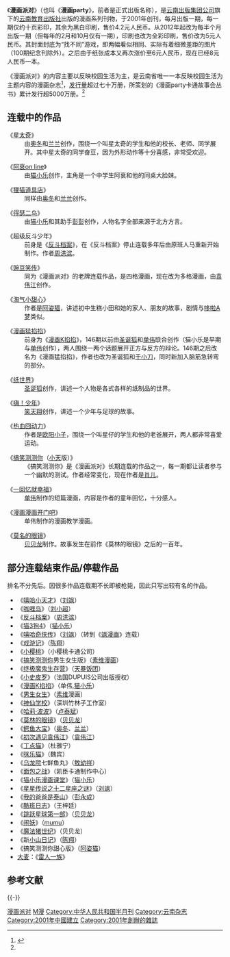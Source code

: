 {{Otheruses|漫畫派對|subject=一本漫画刊物|other=同名或類似名的其它條目描述}}
{{Infobox Magazine
| title = 漫画派对
| image_file = 
| image_size = 
| image_caption = 
| editor = 张军
| editor_title = 总编
| staff_writer = 
| frequency = 半月刊
| circulation = 每月七十万<ref name="circulation">[http://news.hexun.com/2013-07-19/156299448.html 首届云南文博会亮点抢先看 9国客商主打民族民间工艺品]</ref>
| category = [[漫画杂志|漫画杂志]]
| company = [[云南教育出版社|云南教育出版社]]
| publisher = 李安泰
| firstdate = 2001年
| country = {{flagicon|PRC}} [[中华人民共和国|中华人民共和国]]
| language = [[简体中文|简体中文]]
| website = 
| issn = 1673-8470
}}
《'''漫画派对'''》（也叫《'''漫画party'''》，前者是正式出版名称），是[[云南出版集团公司|云南出版集团公司]]旗下的[[云南教育出版社|云南教育出版社]]出版的漫画系列刊物，于2001年创刊，每月出版一期，每一期仅约十页彩印，其余为黑白印刷，售价4.2元人民币。从2012年起改为每半个月出版一期（但每年的2月和10月仅有一期），印刷也改为全彩印刷，售价改为5元人民币。其封面封底为“找不同”游戏，即两幅看似相同、实际有着细微差距的图片（100期纪念刊除外）。之后由于纸张成本又再次涨价至6元人民币，现在已经8元人民币一本。

《漫画派对》的内容主要以反映校园生活为主，是云南省唯一一本反映校园生活为主题内容的漫画杂志<ref>{{Cite web |url=http://news.comicyu.com/2013/07/29/119538.html |title=云南用动漫推介民族文化 |access-date=2013-08-02 |archive-date=2016-03-04 |archive-url=https://web.archive.org/web/20160304101634/http://news.comicyu.com/2013/07/29/119538.html |dead-url=no }}</ref>，[[发行量|发行量]]超过七十万册，所策划的《漫画party卡通故事会丛书》累计发行超5000万册。<ref name="circulation"></ref>

== 连载中的作品 ==
; 《[[星太奇|星太奇]]》
: 由[[奥冬|奥冬]]和[[兰兰|兰兰]]创作，围绕一个叫星太奇的学生和他的校长、老师、同学展开。其中星太奇的同学奋豆，因为外形动作等十分喜感，非常受欢迎。

; 《[[阿衰on_line|阿衰on line]]》
: 由[[猫小乐|猫小乐]]创作，主角是一个中学生阿衰和他的同桌大脸妹。

; 《[[狸猫道具店|狸猫道具店]]》
: 同样由[[奥冬|奥冬]]和[[兰兰|兰兰]]创作。

; 《[[得瑟二鸟|得瑟二鸟]]》
: 由[[猫小乐|猫小乐]]和其助手[[彭彭|彭彭]]创作，人物名字全部来源于北方方言。

; 《超级反斗少年》
: 前身是《[[反斗档案|反斗档案]]》，在《反斗档案》停止连载多年后由原班人马重新开始制作。作者[[周洪滨|周洪滨]]。

; 《[[豌豆笑传|豌豆笑传]]》
: 同为《漫画派对》的老牌连载作品，是四格漫画，现在改为多格漫画，由[[袁伟江|袁伟江]]创作。

; 《[[淘气小甜心|淘气小甜心]]》
: 作者是[[阿姿猫|阿姿猫]]，讲述初中生糕小田和她的家人、朋友的故事，剧情与[[哆啦A梦|哆啦A梦]]类似。

; 《[[漫画猛掐掐|漫画猛掐掐]]》
: 前身为《[[漫画K掐掐|漫画K掐掐]]》，146期以前由[[圣诞狐|圣诞狐]]和[[单伟|单伟]]联合创作（猫小乐是早期与[[单伟|单伟]]创作），两人围绕一两个话题展开正方与反方的辩论。146期之后改名为《漫画猛掐掐》，作者也改为圣诞狐和[[于小刀|于小刀]]，同时新加入脑筋急转弯的部分。

; 《[[纸世界|纸世界]]》
: [[圣诞狐|圣诞狐]]创作，讲述一个人物是各式各样的纸制品的世界。

; 《[[嗨！少年|嗨！少年]]》
: [[笑天翔|笑天翔]]创作，讲述一个少年与足球的故事。

; 《[[热血囧动力|热血囧动力]]》
: 作者是[[欧阳小子|欧阳小子]]，围绕一个叫星仔的学生和他的老爸展开，两人都非常喜爱运动。

; 《[[搞笑测测你|搞笑测测你]]（[[小天|小天]]版）》
: 《搞笑测测你》是《漫画派对》长期连载的作品之一，每一期都让读者参与一个幽默的测试。作者经常变化，现在作者是[[肖儿|肖儿]]。

; 《[[一回忆就幸福|一回忆就幸福]]》
: [[单伟|单伟]]制作的短篇漫画，内容是作者的童年回忆，十分感人。

; 《[[漫画漫画开门吧|漫画漫画开门吧]]》
: 单伟制作的漫画教学漫画。

; 《[[莫名的眼镜|莫名的眼镜]]》
: [[贝贝龙|贝贝龙]]制作。故事发生在前作《莫林的眼镜》之后的一百年。

== 部分连载结束作品/停载作品 ==
排名不分先后。因很多作品连载期不长即被枪毙，因此只写出较有名的作品。
*《[[嘻哈小天才|嘻哈小天才]]》（[[刘飒|刘飒]]）
*《[[咖喱岛|咖喱岛]]》（[[刘小超|刘小超]]）
*《[[反斗档案|反斗档案]]》（[[周洪滨|周洪滨]]）
*《[[猫3狗4|猫3狗4]]》（[[猫小乐|猫小乐]]）
*《[[嘻哈奇侠传|嘻哈奇侠传]]》（[[刘飒|刘飒]]）（转到《[[飒漫画|飒漫画]]》连载）
*《[[戏游记|戏游记]]》（[[陈翔|陈翔]]）
*《[[小樱桃|小樱桃]]》（小樱桃卡通公司）
*《[[搞笑测测你|搞笑测测你]]男生女生版》（[[素维漫画|素维漫画]]）
*《[[终极魔鬼生存营|终极魔鬼生存营]]》（[[天暴饭团|天暴饭团]]）
*《[[小史皮罗|小史皮罗]]》（法国DUPUIS公司出版授权）
*《[[漫画K掐掐|漫画K掐掐]]》（单伟,[[猫小乐|猫小乐]]）
*《[[男生女生|男生女生]]》（[[素维|素维]]漫画）
*《[[神仙学校|神仙学校]]》（深圳竹林子工作室）
*《[[哈莉·波波|哈莉·波波]]》（[[卢泰斌|卢泰斌]]）
*《[[莫林的眼镜|莫林的眼镜]]》（[[贝贝龙|贝贝龙]]）
*《[[鳄鱼大宝|鳄鱼大宝]]》（[[奥冬|奥冬]]、[[兰兰|兰兰]]）
*《[[初次遇见袁伟江|初次遇见袁伟江]]》（[[袁伟江|袁伟江]]）
*《[[丁点猫|丁点猫]]》（杜雅宁）
*《[[咪乐猫|咪乐猫]]》（魏宾）
*《[[乌龙院|乌龙院]]七鲜鱼丸》（[[敖幼祥|敖幼祥]]）
*《[[面包之战|面包之战]]》（凯臣卡通制作中心）
*《[[猫小乐漫画课堂|猫小乐漫画课堂]]》（[[猫小乐|猫小乐]]）
*《[[星星传说之十二星座之谜|星星传说之十二星座之谜]]》（[[刘飒|刘飒]]）
*《[[我的爸爸是泰山|我的爸爸是泰山]]》（[[彭永成|彭永成]]）
*《[[酷班日志|酷班日志]]》（王梓廷）
*《[[跳跃星球第一部|跳跃星球第一部]]》（[[贝贝龙|贝贝龙]]）
*《[[闹妖|闹妖]]》（[[mumu|mumu]]）
*《[[魔法猪世纪|魔法猪世纪]]》（贝贝龙）
*《新[[小山日记|小山日记]]》（[[陈翔|陈翔]]）
*《搞笑测测你甜心版》（[[阿姿猫|阿姿猫]]）
*[[大麦|大麦]]：《[[雷人一族|雷人一族]]》

== 参考文献 ==
{{Reflist}}

{{-}}
{{乌龙院}}
{{中国漫画平台}}
{{DEFAULTSORT:Man Hua Party}}
[[Category:漫画派对|]]
[[Category:中国漫画杂志|M漫]]
[[Category:中华人民共和国半月刊|Category:中华人民共和国半月刊]]
[[Category:云南杂志|Category:云南杂志]]
[[Category:2001年中國建立|Category:2001年中國建立]]
[[Category:2001年創辦的雜誌|Category:2001年創辦的雜誌]]